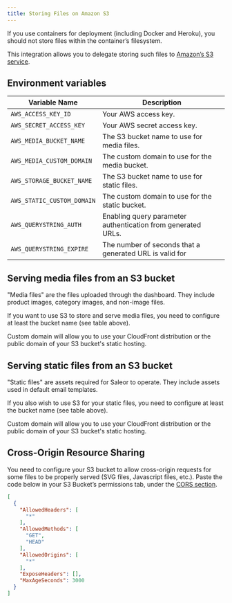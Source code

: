```yaml
---
title: Storing Files on Amazon S3
---
```


If you use containers for deployment (including Docker and Heroku), you should not store files within the container’s filesystem.

This integration allows you to delegate storing such files to [Amazon’s S3 service](https://aws.amazon.com/s3/).

## Environment variables

| Variable Name              | Description                                     |
|----------------------------|-------------------------------------------------|
| `AWS_ACCESS_KEY_ID`        | Your AWS access key.                            |
| `AWS_SECRET_ACCESS_KEY`    | Your AWS secret access key.                     |
| `AWS_MEDIA_BUCKET_NAME`    | The S3 bucket name to use for media files.      |
| `AWS_MEDIA_CUSTOM_DOMAIN`  | The custom domain to use for the media bucket.  |
| `AWS_STORAGE_BUCKET_NAME`  | The S3 bucket name to use for static files.     |
| `AWS_STATIC_CUSTOM_DOMAIN` | The custom domain to use for the static bucket. |
| `AWS_QUERYSTRING_AUTH`     | Enabling query parameter authentication from generated URLs. |
| `AWS_QUERYSTRING_EXPIRE`   | The number of seconds that a generated URL is valid for | 

## Serving media files from an S3 bucket

"Media files" are the files uploaded through the dashboard. They include product images, category images, and non-image files.

If you want to use S3 to store and serve media files, you need to configure at least the bucket name (see table above).

Custom domain will allow you to use your CloudFront distribution or the public domain of your S3 bucket's static hosting.

## Serving static files from an S3 bucket

"Static files" are assets required for Saleor to operate. They include assets used in default email templates.

If you also wish to use S3 for your static files, you need to configure at least the bucket name (see table above).

Custom domain will allow you to use your CloudFront distribution or the public domain of your S3 bucket's static hosting.

## Cross-Origin Resource Sharing

You need to configure your S3 bucket to allow cross-origin requests for some files to be properly served (SVG files, Javascript files, etc.). Paste the code below in your S3 Bucket’s permissions tab, under the [CORS section](https://docs.aws.amazon.com/AmazonS3/latest/dev/cors.html).

```json
[
  {
    "AllowedHeaders": [
      "*"
    ],
    "AllowedMethods": [
      "GET",
      "HEAD"
    ],
    "AllowedOrigins": [
      "*"
    ],
    "ExposeHeaders": [],
    "MaxAgeSeconds": 3000
  }
]
```
